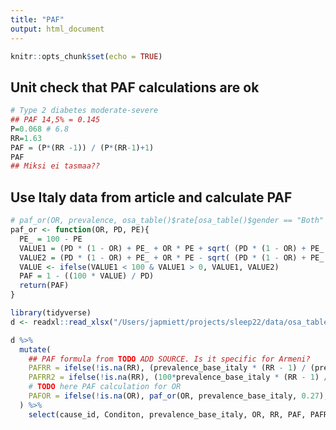 ```yaml
---
title: "PAF"
output: html_document
---
```


```r
knitr::opts_chunk$set(echo = TRUE)
```

## Unit check that PAF calculations are ok

```r
# Type 2 diabetes moderate-severe
## PAF 14,5% = 0.145
P=0.068 # 6.8 
RR=1.63
PAF = (P*(RR -1)) / (P*(RR-1)+1)
PAF
## Miksi ei tasmaa??
```




## Use Italy data from article and calculate PAF

```r
# paf_or(OR, prevalence, osa_table()$rate[osa_table()$gender == "Both" & osa_table()$var == "Moderate-Severe"])
paf_or <- function(OR, PD, PE){
  PE_ = 100 - PE
  VALUE1 = (PD * (1 - OR) + PE_ + OR * PE + sqrt( (PD * (1 - OR) + PE_ + OR * PE )^2 - 4 * PE_ * (1 - OR) *PD )) / (2 * PE_ * (1 - OR))
  VALUE2 = (PD * (1 - OR) + PE_ + OR * PE - sqrt( (PD * (1 - OR) + PE_ + OR * PE )^2 - 4 * PE_ * (1 - OR) *PD )) / (2 * PE_ * (1 - OR))
  VALUE <- ifelse(VALUE1 < 100 & VALUE1 > 0, VALUE1, VALUE2)
  PAF = 1 - ((100 * VALUE) / PD)
  return(PAF)
}
```

```r
library(tidyverse)
d <- readxl::read_xlsx("/Users/japmiett/projects/sleep22/data/osa_tables.xlsx", sheet = "tbl2")

d %>% 
  mutate(
    ## PAF formula from TODO ADD SOURCE. Is it specific for Armeni?
    PAFRR = ifelse(!is.na(RR), (prevalence_base_italy * (RR - 1) / (prevalence_base_italy * (RR - 1) + 1)), NA), 
    PAFRR2 = ifelse(!is.na(RR), (100*prevalence_base_italy * (RR - 1) / (100*prevalence_base_italy * (RR - 1) + 1)), NA), 
    # TODO here PAF calculation for OR
    PAFOR = ifelse(!is.na(OR), paf_or(OR, prevalence_base_italy, 0.27), NA)
  ) %>% 
    select(cause_id, Conditon, prevalence_base_italy, OR, RR, PAF, PAFRR, PAFRR2, PAFOR) -> d_tmp
```


